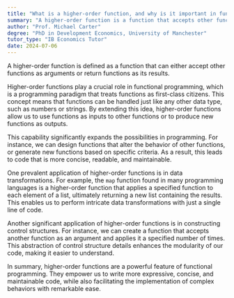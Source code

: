 ```yaml
---
title: "What is a higher-order function, and why is it important in functional programming?"
summary: "A higher-order function is a function that accepts other functions as inputs or produces functions as outputs."
author: "Prof. Michael Carter"
degree: "PhD in Development Economics, University of Manchester"
tutor_type: "IB Economics Tutor"
date: 2024-07-06
---
```


A higher-order function is defined as a function that can either accept other functions as arguments or return functions as its results.

Higher-order functions play a crucial role in functional programming, which is a programming paradigm that treats functions as first-class citizens. This concept means that functions can be handled just like any other data type, such as numbers or strings. By extending this idea, higher-order functions allow us to use functions as inputs to other functions or to produce new functions as outputs.

This capability significantly expands the possibilities in programming. For instance, we can design functions that alter the behavior of other functions, or generate new functions based on specific criteria. As a result, this leads to code that is more concise, readable, and maintainable.

One prevalent application of higher-order functions is in data transformations. For example, the `map` function found in many programming languages is a higher-order function that applies a specified function to each element of a list, ultimately returning a new list containing the results. This enables us to perform intricate data transformations with just a single line of code.

Another significant application of higher-order functions is in constructing control structures. For instance, we can create a function that accepts another function as an argument and applies it a specified number of times. This abstraction of control structure details enhances the modularity of our code, making it easier to understand.

In summary, higher-order functions are a powerful feature of functional programming. They empower us to write more expressive, concise, and maintainable code, while also facilitating the implementation of complex behaviors with remarkable ease.
    